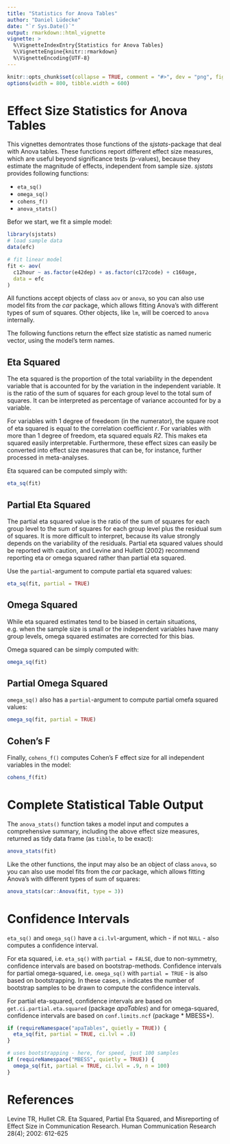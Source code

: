 ---
title: "Statistics for Anova Tables"
author: "Daniel Lüdecke"
date: "`r Sys.Date()`"
output: rmarkdown::html_vignette
vignette: >
  %\VignetteIndexEntry{Statistics for Anova Tables}
  %\VignetteEngine{knitr::rmarkdown}
  %\VignetteEncoding{UTF-8}
---

```{r set-options, echo = FALSE}
knitr::opts_chunk$set(collapse = TRUE, comment = "#>", dev = "png", fig.width = 7, fig.height = 3.5, message = FALSE, warning = FALSE)
options(width = 800, tibble.width = 600)
```

# Effect Size Statistics for Anova Tables

This vignettes demontrates those functions of the *sjstats*-package that deal with Anova tables. These functions report different effect size measures, which are useful beyond significance tests (p-values), because they estimate the magnitude of effects, independent from sample size. *sjstats* provides following functions:

* `eta_sq()`
* `omega_sq()`
* `cohens_f()`
* `anova_stats()`

Befor we start, we fit a simple model:

```{r}
library(sjstats)
# load sample data
data(efc)

# fit linear model
fit <- aov(
  c12hour ~ as.factor(e42dep) + as.factor(c172code) + c160age,
  data = efc
)
```

All functions accept objects of class `aov` or `anova`, so you can also use model fits from the *car* package, which allows fitting Anova's with different types of sum of squares. Other objects, like `lm`, will be coerced to `anova` internally. 

The following functions return the effect size statistic as named numeric vector, using the model's term names.

## Eta Squared

The eta squared is the proportion of the total variability in the dependent variable that is accounted for by the variation in the independent variable. It is the ratio of the sum of squares for each group level to the total sum of squares. It can be interpreted as percentage of variance accounted for by a variable.

For variables with 1 degree of freedeom (in the numerator), the square root of eta squared is equal to the correlation coefficient _r_. For variables with more than 1 degree of freedom, eta squared equals _R2_. This makes eta squared easily interpretable. Furthermore, these effect sizes can easily be converted into effect size measures that can be, for instance, further processed in meta-analyses.

Eta squared can be computed simply with:

```{r}
eta_sq(fit)
```

## Partial Eta Squared

The partial eta squared value is the ratio of the sum of squares for each group level to the sum of squares for each group level plus the residual sum of squares. It is more difficult to interpret, because its value strongly depends on the variability of the residuals. Partial eta squared values should be reported with caution, and Levine and Hullett (2002) recommend reporting eta or omega squared rather than partial eta squared.

Use the `partial`-argument to compute partial eta squared values:

```{r}
eta_sq(fit, partial = TRUE)
```


## Omega Squared

While eta squared estimates tend to be biased in certain situations, e.g. when the sample size is small or the independent variables have many group levels, omega squared estimates are corrected for this bias.

Omega squared can be simply computed with:


```{r}
omega_sq(fit)
```

## Partial Omega Squared

`omega_sq()` also has a `partial`-argument to compute partial omefa squared values:


```{r}
omega_sq(fit, partial = TRUE)
```

## Cohen's F

Finally, `cohens_f()` computes Cohen's F effect size for all independent variables in the model:

```{r}
cohens_f(fit)
```

# Complete Statistical Table Output

The `anova_stats()` function takes a model input and computes a comprehensive summary, including the above effect size measures, returned as tidy data frame (as `tibble`, to be exact):

```{r}
anova_stats(fit)
```

Like the other functions, the input may also be an object of class `anova`, so you can also use model fits from the *car* package, which allows fitting Anova's with different types of sum of squares:

```{r}
anova_stats(car::Anova(fit, type = 3))
```

# Confidence Intervals

`eta_sq()` and `omega_sq()` have a `ci.lvl`-argument, which - if not `NULL` - also computes a confidence interval.

For eta squared, i.e. `eta_sq()` with `partial = FALSE`, due to non-symmetry, confidence intervals are based on bootstrap-methods. Confidence intervals for partial omega-squared, i.e. `omega_sq()` with `partial = TRUE` - is also based on bootstrapping. In these cases, `n` indicates the number of bootstrap samples to be drawn to compute the confidence intervals. 

For partial eta-squared, confidence intervals are based on `get.ci.partial.eta.squared` (package *apaTables*) and for omega-squared, confidence intervals are based on `conf.limits.ncf` (package * MBESS*). 

```{r}
if (requireNamespace("apaTables", quietly = TRUE)) {
  eta_sq(fit, partial = TRUE, ci.lvl = .8)
}

# uses bootstrapping - here, for speed, just 100 samples
if (requireNamespace("MBESS", quietly = TRUE)) {
  omega_sq(fit, partial = TRUE, ci.lvl = .9, n = 100)
}

```
# References

Levine TR, Hullet CR. Eta Squared, Partial Eta Squared, and Misreporting of Effect Size in Communication Research. Human Communication Research 28(4); 2002: 612-625
